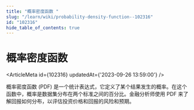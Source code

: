 ```yaml
---
title: "概率密度函数 "
slug: "/learn/wiki/probability-density-function--102316"
id: "102316"
hide_table_of_contents: true
---
```



# 概率密度函数 

<ArticleMeta id={102316} updatedAt={'2023-09-26 13:59:00'} />
<div className='border-solid border-b border-t-0 my-4 border-[var(--ifm-color-gray-300)]' />

概率密度函数 (PDF) 是一个统计表达式，它定义了某个结果发生的概率。在这个函数中，概率是数据集分布在两个标准之间的百分比。金融分析师使用 PDF 来了解回报如何分布，以评估投资价格和回报的风险和预期。
